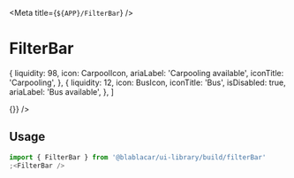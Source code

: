 

<Meta title={`${APP}/FilterBar`} />

# FilterBar

  {
    liquidity: 98,
    icon: CarpoolIcon,
    ariaLabel: 'Carpooling available',
    iconTitle: 'Carpooling',
  },
  {
    liquidity: 12,
    icon: BusIcon,
    iconTitle: 'Bus',
    isDisabled: true,
    ariaLabel: 'Bus available',
  },
]

<Canvas>
  <Story name="Default">
    <FilterBar supplyInfo={supplyInfo} ctaText="See rides" onClick={() => {}} />
  </Story>
</Canvas>

## Usage

```jsx
import { FilterBar } from '@blablacar/ui-library/build/filterBar'
;<FilterBar />
```

<ArgsTable of={FilterBar} />
